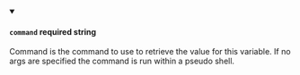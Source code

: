 
<details className="config-field" data-expandable="false" open>
<summary>

#### `command` <span class="config-field-required" data-required="false">required</span> <span class="config-field-type">string</span> <span class="config-field-default"></span> <span class="config-field-enum"></span>

Command is the command to use to retrieve the value for this variable. If no
args are specified the command is run within a pseudo shell.

</summary>



</details>
